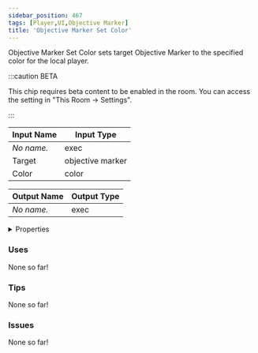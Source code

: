 ```yaml
---
sidebar_position: 467
tags: [Player,UI,Objective Marker]
title: 'Objective Marker Set Color'
---
```


Objective Marker Set Color sets target Objective Marker to the specified color for the local player.

:::caution BETA

This chip requires beta content to be enabled in the room. You can access the setting in "This Room -> Settings".

:::

<IChip uuid="9b701044-a1dc-4d74-830e-f0843b0c7056"/>

| Input Name | Input Type |
|-----------|-----------|
| *No name.* | exec |
| Target | objective marker |
| Color | color |

| Output Name | Output Type |
|-----------|-----------|
| *No name.* | exec |


<details>
  <summary>Properties</summary>
  <div>
    <div>
    <table>
      <thead>
        <tr>
          <th>Is beta required?</th>
          <th>Yes</th>
        </tr>
        <tr>
          <th>Is this chip a trolling risk?</th>
          <th>No</th>
        </tr>
        <tr>
          <th>Is this chip a role assignment risk?</th>
          <th>No</th>
        </tr>
        <tr>
          <th>Chip UUID</th>
          <th>9b701044-a1dc-4d74-830e-f0843b0c7056</th>
        </tr>
        <tr>
          <th>Room availability</th>
          <th>Available everywhere</th>
        </tr>
      </thead>
    </table>
    </div>
  </div>
</details>

### Uses

None so far!

### Tips

None so far!

### Issues

None so far!